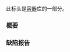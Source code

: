 {{cpp/header/title|map}}
{{cpp/header/navbar}}
此标头是[[cpp/container|容器]]库的一部分。
{{dsc begin}}
{{dsc h1|包含}}
{{dsc inc | cpp/header/dsc compare}}
{{dsc inc | cpp/header/dsc initializer_list}}
{{dsc h1|类}}
{{dsc inc | cpp/container/dsc map}}
{{dsc inc | cpp/container/dsc multimap}}
{{dsc h1|函数}}
{{dsc inc | cpp/container/dsc operator_cmp | map}}
{{dsc inc | cpp/container/dsc swap2 | map}}
{{dsc inc | cpp/container/dsc erase_if | map}}
{{dsc inc | cpp/container/dsc operator_cmp | multimap}}
{{dsc inc | cpp/container/dsc swap2 | multimap}}
{{dsc inc | cpp/container/dsc erase_if | multimap}}
{{dsc h2|范围访问}}
{{dsc inc | cpp/iterator/dsc begin}}
{{dsc inc | cpp/iterator/dsc end}}
{{dsc inc | cpp/iterator/dsc rbegin}}
{{dsc inc | cpp/iterator/dsc rend}}
{{dsc inc | cpp/iterator/dsc size}}
{{dsc inc | cpp/iterator/dsc empty}}
{{dsc inc | cpp/iterator/dsc data}}
{{dsc end}}

===概要===
{{cpp/synopsis/map}}

===缺陷报告===
{{dr list begin}}
{{dr list item|wg=lwg|dr=133|std=C++98|before=概要中缺失了 {{l2tt|cpp/container/map/get_allocator}}|after=已补充}}
{{dr list end}}

{{langlinks|de|en|es|ja|ru}}